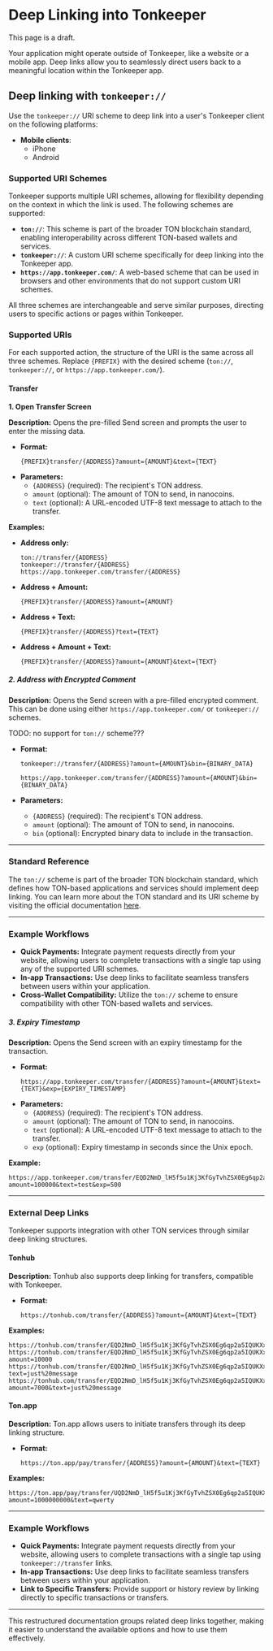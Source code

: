 
# Deep Linking into Tonkeeper

<Callout type="warning" emoji="🚨">
  This page is a draft. 
</Callout>

Your application might operate outside of Tonkeeper, like a website or a mobile app. Deep links allow you to seamlessly direct users back to a meaningful location within the Tonkeeper app.

## Deep linking with `tonkeeper://`

Use the `tonkeeper://` URI scheme to deep link into a user's Tonkeeper client on the following platforms:

- **Mobile clients**:
  - iPhone
  - Android

### Supported URI Schemes

Tonkeeper supports multiple URI schemes, allowing for flexibility depending on the context in which the link is used. The following schemes are supported:

- **`ton://`**: This scheme is part of the broader TON blockchain standard, enabling interoperability across different TON-based wallets and services.
- **`tonkeeper://`**: A custom URI scheme specifically for deep linking into the Tonkeeper app.
- **`https://app.tonkeeper.com/`**: A web-based scheme that can be used in browsers and other environments that do not support custom URI schemes.

All three schemes are interchangeable and serve similar purposes, directing users to specific actions or pages within Tonkeeper.

### Supported URIs

For each supported action, the structure of the URI is the same across all three schemes. Replace `{PREFIX}` with the desired scheme (`ton://`, `tonkeeper://`, or `https://app.tonkeeper.com/`).

#### **Transfer**

**1. Open Transfer Screen**

**Description:** Opens the pre-filled Send screen and prompts the user to enter the missing data.

- **Format:**
  ```
  {PREFIX}transfer/{ADDRESS}?amount={AMOUNT}&text={TEXT}
  ```
- **Parameters:**
  - `{ADDRESS}` (required): The recipient's TON address.
  - `amount` (optional): The amount of TON to send, in nanocoins.
  - `text` (optional): A URL-encoded UTF-8 text message to attach to the transfer.

**Examples:**

- **Address only:** 
  ```
  ton://transfer/{ADDRESS}
  tonkeeper://transfer/{ADDRESS}
  https://app.tonkeeper.com/transfer/{ADDRESS}
  ```
- **Address + Amount:** 
  ```
  {PREFIX}transfer/{ADDRESS}?amount={AMOUNT}
  ```
- **Address + Text:** 
  ```
  {PREFIX}transfer/{ADDRESS}?text={TEXT}
  ```
- **Address + Amount + Text:** 
  ```
  {PREFIX}transfer/{ADDRESS}?amount={AMOUNT}&text={TEXT}
  ```

##### **2. Address with Encrypted Comment**

**Description:** Opens the Send screen with a pre-filled encrypted comment. This can be done using either `https://app.tonkeeper.com/` or `tonkeeper://` schemes.

TODO: no support for `ton://` scheme???

- **Format:**
  ```
  tonkeeper://transfer/{ADDRESS}?amount={AMOUNT}&bin={BINARY_DATA}
  ```
  ```
  https://app.tonkeeper.com/transfer/{ADDRESS}?amount={AMOUNT}&bin={BINARY_DATA}
  ```

- **Parameters:**
  - `{ADDRESS}` (required): The recipient's TON address.
  - `amount` (optional): The amount of TON to send, in nanocoins.
  - `bin` (optional): Encrypted binary data to include in the transaction.

---

### Standard Reference

The `ton://` scheme is part of the broader TON blockchain standard, which defines how TON-based applications and services should implement deep linking. You can learn more about the TON standard and its URI scheme by visiting the official documentation [here](https://docs.ton.org/).

---

### Example Workflows

- **Quick Payments:** Integrate payment requests directly from your website, allowing users to complete transactions with a single tap using any of the supported URI schemes.
- **In-app Transactions:** Use deep links to facilitate seamless transfers between users within your application.
- **Cross-Wallet Compatibility:** Utilize the `ton://` scheme to ensure compatibility with other TON-based wallets and services.

##### **3. Expiry Timestamp**

**Description:** Opens the Send screen with an expiry timestamp for the transaction.

- **Format:**
  ```
  https://app.tonkeeper.com/transfer/{ADDRESS}?amount={AMOUNT}&text={TEXT}&exp={EXPIRY_TIMESTAMP}
  ```
- **Parameters:**
  - `{ADDRESS}` (required): The recipient's TON address.
  - `amount` (optional): The amount of TON to send, in nanocoins.
  - `text` (optional): A URL-encoded UTF-8 text message to attach to the transfer.
  - `exp` (optional): Expiry timestamp in seconds since the Unix epoch.

**Example:**
```
https://app.tonkeeper.com/transfer/EQD2NmD_lH5f5u1Kj3KfGyTvhZSX0Eg6qp2a5IQUKXxOG21n?amount=100000&text=test&exp=500
```

---

### External Deep Links

Tonkeeper supports integration with other TON services through similar deep linking structures.

#### **Tonhub**

**Description:** Tonhub also supports deep linking for transfers, compatible with Tonkeeper.

- **Format:**
  ```
  https://tonhub.com/transfer/{ADDRESS}?amount={AMOUNT}&text={TEXT}
  ```

**Examples:**
```
https://tonhub.com/transfer/EQD2NmD_lH5f5u1Kj3KfGyTvhZSX0Eg6qp2a5IQUKXxOG21n
https://tonhub.com/transfer/EQD2NmD_lH5f5u1Kj3KfGyTvhZSX0Eg6qp2a5IQUKXxOG21n?amount=10000
https://tonhub.com/transfer/EQD2NmD_lH5f5u1Kj3KfGyTvhZSX0Eg6qp2a5IQUKXxOG21n?text=just%20message
https://tonhub.com/transfer/EQD2NmD_lH5f5u1Kj3KfGyTvhZSX0Eg6qp2a5IQUKXxOG21n?amount=7000&text=just%20message
```

#### **Ton.app**

**Description:** Ton.app allows users to initiate transfers through its deep linking structure.

- **Format:**
  ```
  https://ton.app/pay/transfer/{ADDRESS}?amount={AMOUNT}&text={TEXT}
  ```

**Examples:**
```
https://ton.app/pay/transfer/UQD2NmD_lH5f5u1Kj3KfGyTvhZSX0Eg6qp2a5IQUKXxOGzCi?amount=1000000000&text=qwerty
```

---

### Example Workflows

- **Quick Payments:** Integrate payment requests directly from your website, allowing users to complete transactions with a single tap using `tonkeeper://transfer` links.
- **In-app Transactions:** Use deep links to facilitate seamless transfers between users within your application.
- **Link to Specific Transfers:** Provide support or history review by linking directly to specific transactions or transfers.

---

This restructured documentation groups related deep links together, making it easier to understand the available options and how to use them effectively.